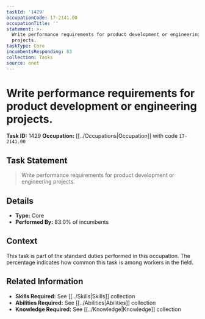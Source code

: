 ```yaml
---
taskId: '1429'
occupationCode: 17-2141.00
occupationTitle: ''
statement: >-
  Write performance requirements for product development or engineering
  projects.
taskType: Core
incumbentsResponding: 83
collection: Tasks
source: onet
---
```

# Write performance requirements for product development or engineering projects.

**Task ID:** 1429
**Occupation:** [[../Occupations|Occupation]] with code `17-2141.00`

## Task Statement

> Write performance requirements for product development or engineering projects.

## Details

- **Type:** Core
- **Performed By:** 83.0% of incumbents

## Context

This task is part of the standard duties performed in this occupation. The percentage indicates how common this task is among workers in the field.

## Related Information

- **Skills Required:** See [[../Skills|Skills]] collection
- **Abilities Required:** See [[../Abilities|Abilities]] collection
- **Knowledge Required:** See [[../Knowledge|Knowledge]] collection
